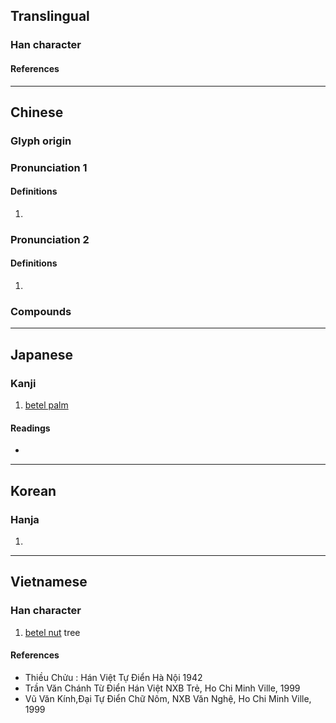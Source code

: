 {{character info/new}}
==Translingual==

===Han character===
{{Han char|rn=75|rad=木|as=09|sn=13|four=47927|canj=DIIL|ids=⿰木郎(GHT),⿰木郞(JKV)}}

====References====
{{Han ref|kx=0543.040|dkj=15226|dj=0930.350|hdz=21239.030|uh=6994}}

----

==Chinese==
{{zh-forms}}

===Glyph origin===
{{Han etym}}

===Pronunciation 1===
{{zh-pron
|m=láng
|ma=
|c=long4
|mn=lông/nn̂g
|mn_note=lông - literary; nn̂g - vernacular
|mc=1
|oc=1
|cat=
}}

====Definitions====
{{zh-hanzi}}

# {{n-g|Used in compounds.}}

===Pronunciation 2===
{{zh-pron
|m=lǎng
|mc=2
|oc=2
|cat=n
}}

====Definitions====
{{zh-hanzi}}

# {{rfdef|zh}}

===Compounds===
{{zh-der|檳榔|榔頭|榔榆|檳榔西施|檳榔嶼|榔板|檳榔攤|榔杭|榔搥|桄榔|鳴榔板|鳴榔}}

----

==Japanese==

===Kanji===
{{ja-kanji|grade=|rs=木09}}

# [[betel palm]]

====Readings====
* {{ja-readings|on=[[ろう]] (rō)|kun=}}

----

==Korean==

===Hanja===
{{ko-hanja|hangeul=[[랑]]>[[낭]]|eumhun=|rv=rang>nang|mr=rang>nang|y=lang>nang}}

# {{defn|lang=ko|sort=木09}}

----

==Vietnamese==

===Han character===
{{vi-hantu|rs=木09|[[lang]], [[trang]]}}

# [[betel nut]] tree

====References====
* Thiều Chửu : Hán Việt Tự Điển Hà Nội 1942
* Trần Văn Chánh Từ Điển Hán Việt NXB Trẻ, Ho Chi Minh Ville, 1999
* Vũ Văn Kính,Đại Tự Điển Chữ Nôm, NXB Văn Nghệ, Ho Chi Minh Ville, 1999